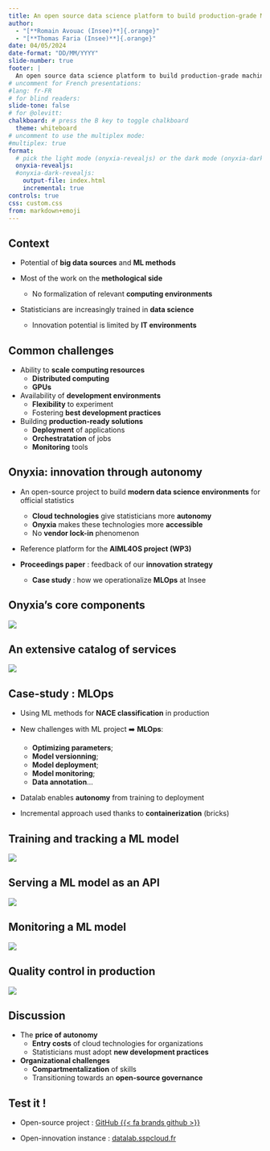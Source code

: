 ```yaml
---
title: An open source data science platform to build production-grade ML projects
author: 
  - "[**Romain Avouac (Insee)**]{.orange}"
  - "[**Thomas Faria (Insee)**]{.orange}"
date: 04/05/2024
date-format: "DD/MM/YYYY"
slide-number: true
footer: |
  An open source data science platform to build production-grade machine learning projects
# uncomment for French presentations:
#lang: fr-FR
# for blind readers:
slide-tone: false
# for @olevitt:
chalkboard: # press the B key to toggle chalkboard
  theme: whiteboard
# uncomment to use the multiplex mode:
#multiplex: true
format:
  # pick the light mode (onyxia-revealjs) or the dark mode (onyxia-dark-revealjs)
  onyxia-revealjs:
  #onyxia-dark-revealjs:
    output-file: index.html
    incremental: true
controls: true
css: custom.css
from: markdown+emoji
---
```


## Context

- Potential of [**big data sources**]{.orange} and [**ML methods**]{.orange}

- Most of the work on the [**methological side**]{.orange}
  - No formalization of relevant [**computing environments**]{.blue2}

- Statisticians are increasingly trained in [**data science**]{.orange}
  - Innovation potential is limited by [**IT environments**]{.blue2}

## Common challenges

- Ability to [**scale computing resources**]{.orange}
  - [**Distributed computing**]{.blue2}
  - [**GPUs**]{.blue2}

- Availability of [**development environments**]{.orange}
  - [**Flexibility**]{.blue2} to experiment
  - Fostering [**best development practices**]{.blue2}

- Building [**production-ready solutions**]{.orange}
  - [**Deployment**]{.blue2} of applications
  - [**Orchestratation**]{.blue2} of jobs
  - [**Monitoring**]{.blue2} tools

## Onyxia: innovation through autonomy

- An open-source project to build [**modern data science environments**]{.orange} for official statistics
  - [**Cloud technologies**]{.blue2} give statisticians more [**autonomy**]{.blue2}
  - [**Onyxia**]{.blue2} makes these technologies more [**accessible**]{.blue2}
  - No [**vendor lock-in**]{.blue2} phenomenon

- Reference platform for the [**AIML4OS project (WP3)**]{.orange}

- [**Proceedings paper**]{.orange} : feedback of our [**innovation strategy**]{.orange}
  - [**Case study**]{.blue2} : how we operationalize [**MLOps**]{.blue2} at Insee

## Onyxia's core components

::: {layout="[[-1], [1], [-1]]"}
![](img/onyxia-components.png){fig-align="center"}
:::

## An extensive catalog of services

::: {layout="[[-1], [1], [-1]]"}
![](img/onyxia-catalog.png){fig-align="center"}
:::

## Case-study : MLOps

- Using ML methods for [**NACE classification**]{.orange} in production

- New challenges with ML project ➡️ [**MLOps**]{.orange}:
  - [**Optimizing parameters**]{.blue2};
  - [**Model versionning**]{.blue2};
  - [**Model deployment**]{.blue2};
  - [**Model monitoring**]{.blue2};
  - [**Data annotation**]{.blue2}...

- Datalab enables [**autonomy**]{.orange} from training to deployment

- Incremental approach used thanks to [**containerization**]{.orange} (bricks)

## Training and tracking a ML model

![](img/mlflow-model-registry.png){fig-align="center"}

<!-- - MLflow as the cornerstone of the project

- Orchestration for training (Argo Workflows) -->

## Serving a ML model as an API

![](img/api-datalab.png){fig-align="center"}

<!-- - Horizontal scaling (replicas, reproducibility)
- Orchestration (ArgoCD) -->

## Monitoring a ML model

![](img/monitoring-datalab.png){fig-align="center"}

<!-- - Technical monitoring vs Methodological monitoring
- Data drift / Concept drift 
- Home made dashboard -->

## Quality control in production

![](img/annotation-datalab.png){fig-align="center"}

<!-- - Golden test dataset
- Triggering model retraining -->

## Discussion

- The [**price of autonomy**]{.orange}
  - [**Entry costs**]{.blue2} of cloud technologies for organizations
  - Statisticians must adopt [**new development practices**]{.blue2}

- [**Organizational challenges**]{.orange}
  - [**Compartmentalization**]{.blue2} of skills
  - Transitioning towards an [**open-source governance**]{.blue2}

## Test it !

- Open-source project : [GitHub {{< fa brands github >}}](https://github.com/InseeFrLab/onyxia)

- Open-innovation instance : [datalab.sspcloud.fr](https://datalab.sspcloud.fr/)
